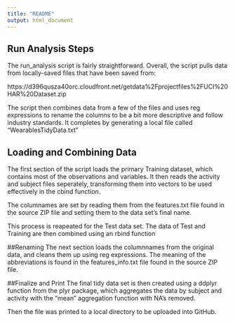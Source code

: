 ```yaml
---
title: "README"
output: html_document
---
```


## Run Analysis Steps
The run_analysis script is fairly straightforward.  Overall, the script pulls data from locally-saved files that have been saved from:

https://d396qusza40orc.cloudfront.net/getdata%2Fprojectfiles%2FUCI%20HAR%20Dataset.zip

The script then combines data from a few of the files and uses reg expressions to rename the columns to be a bit more descriptive and follow industry standards.  It completes by generating a local file called "WearablesTidyData.txt"


## Loading and Combining Data
The first section of the script loads the primary Training dataset, which contains most of the observations and variables.  It then reads the activity and subject files seperately, transforming them into vectors to be used effectively in the cbind function.

The columnames are set by reading them from the features.txt file found in the source ZIP file and setting them to the data set's final name.

This process is reapeated for the Test data set.  The data of Test and Training are then combined using an rbind function

##Renaming
The next section loads the columnnames from the original data, and cleans them up using reg expressions.  The meaning of the abbreviations is found in the features_info.txt file found in the source ZIP file.

##Finalize and Print
The final tidy data set is then created using a ddplyr function from the plyr package, which aggregates the data by subject and activity with the "mean" aggregation function with NA's removed.

Then the file was printed to a local directory to be uploaded into GitHub.
